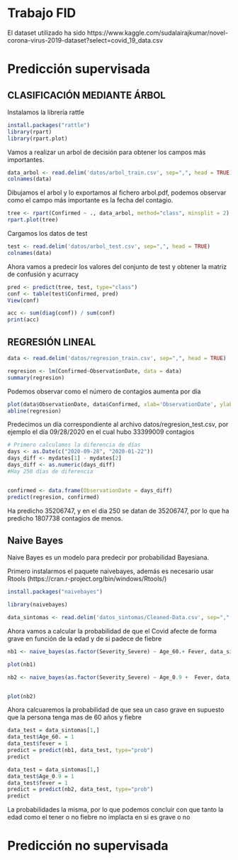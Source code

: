# Trabajo FID

El dataset utilizado ha sido https://www.kaggle.com/sudalairajkumar/novel-corona-virus-2019-dataset?select=covid_19_data.csv

# Predicción supervisada

## CLASIFICACIÓN MEDIANTE ÁRBOL

Instalamos la librería rattle
```r
install.packages("rattle")
library(rpart)
library(rpart.plot)
```

Vamos a realizar un arbol de decisión para obtener los campos más importantes.
```r
data_arbol <- read.delim('datos/arbol_train.csv', sep=",", head = TRUE)
colnames(data)
```

Dibujamos el arbol y lo exportamos al fichero arbol.pdf, podemos observar como el campo más importante es la fecha del contagio.
```r
tree <- rpart(Confirmed ~ ., data_arbol, method="class", minsplit = 2)
rpart.plot(tree)
```



Cargamos los datos de test
```r
test <- read.delim('datos/arbol_test.csv', sep=",", head = TRUE)
colnames(data)
```

Ahora vamos a predecir los valores del conjunto de test y obtener la matriz de confusión y acurracy
```r
pred <- predict(tree, test, type="class")
conf <- table(test$Confirmed, pred)
View(conf)

acc <- sum(diag(conf)) / sum(conf)
print(acc)
```

## REGRESIÓN LINEAL
```r
data <- read.delim('datos/regresion_train.csv', sep=",", head = TRUE)
```

```r
regresion <- lm(Confirmed~ObservationDate, data = data)
summary(regresion)
```

Podemos observar como el número de contagios aumenta por día
```r
plot(data$ObservationDate, data$Confirmed, xlab='ObservationDate', ylab='Confirmed')
abline(regresion)
```

Predecimos un día correspondiente al archivo datos/regresion_test.csv, por ejemplo el día 09/28/2020 en el cual hubo 33399009 contagios
```r

# Primero calculamos la diferencia de días
days <- as.Date(c("2020-09-28", "2020-01-22"))
days_diff <- mydates[1] - mydates[2]
days_diff <- as.numeric(days_diff)
#Hay 250 días de diferencia


confirmed <- data.frame(ObservationDate = days_diff)
predict(regresion, confirmed)
```
Ha predicho 35206747, y en el día 250 se datan de 35206747, por lo que ha predicho 1807738 contagios de menos.


## Naive Bayes

Naive Bayes es un modelo para predecir por probabilidad Bayesiana.

Primero instalarmos el paquete naivebayes, además es necesario usar Rtools (https://cran.r-project.org/bin/windows/Rtools/)
```r
install.packages("naivebayes")
```

```r
library(naivebayes)
```


```r
data_sintomas <- read.delim('datos_sintomas/Cleaned-Data.csv', sep=",", head = TRUE)
```


Ahora vamos a calcular la probabilidad de que el Covid afecte de forma grave en función de la edad y de si padece de fiebre

```r
nb1 <- naive_bayes(as.factor(Severity_Severe) ~ Age_60.+ Fever, data_sintomas)

plot(nb1)

```


```r
nb2 <- naive_bayes(as.factor(Severity_Severe) ~ Age_0.9 +  Fever, data_sintomas)


plot(nb2)
```

Ahora calcuaremos la probabilidad de que sea un caso grave en supuesto que la persona tenga mas de 60 años y fiebre
```r
data_test = data_sintomas[1,]
data_test$Age_60. = 1
data_test$fever = 1
predict = predict(nb1, data_test, type="prob")    
predict

```



```r
data_test = data_sintomas[1,]
data_test$Age_0.9 = 1
data_test$fever = 1
predict = predict(nb2, data_test, type="prob")    
predict
```
La probabilidades la misma, por lo que podemos concluir con que tanto la edad como el tener o no fiebre no implacta en si es grave o no

# Predicción no supervisada

